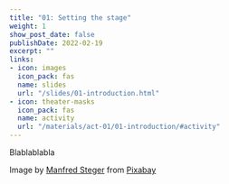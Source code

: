 ```yaml
---
title: "01: Setting the stage"
weight: 1
show_post_date: false
publishDate: 2022-02-19
excerpt: ""
links:
- icon: images
  icon_pack: fas
  name: slides
  url: "/slides/01-introduction.html"
- icon: theater-masks
  icon_pack: fas
  name: activity
  url: "/materials/act-01/01-introduction/#activity"
---
```


Blablablabla


Image by <a href="https://pixabay.com/users/manfredsteger-1848497/?utm_source=link-attribution&amp;utm_medium=referral&amp;utm_campaign=image&amp;utm_content=6230199">Manfred Steger</a> from <a href="https://pixabay.com/?utm_source=link-attribution&amp;utm_medium=referral&amp;utm_campaign=image&amp;utm_content=6230199">Pixabay</a>
